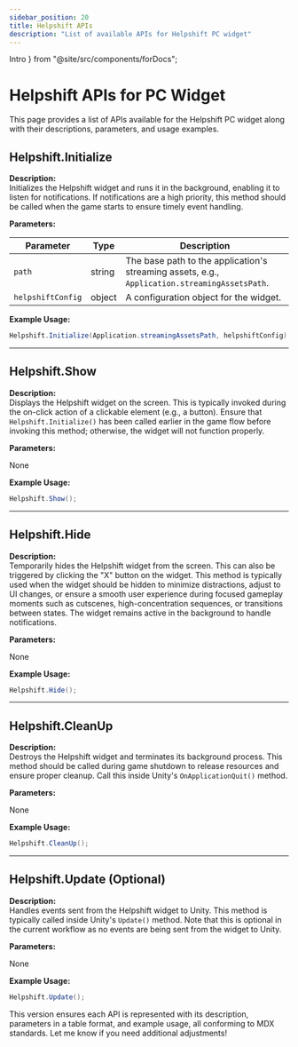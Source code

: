 ```yaml
---
sidebar_position: 20
title: Helpshift APIs
description: "List of available APIs for Helpshift PC widget"
---
```


  Intro
} from "@site/src/components/forDocs";

# Helpshift APIs for PC Widget
<Intro>
This page provides a list of APIs available for the Helpshift PC widget along with their descriptions, parameters, and usage examples.
</Intro>

## Helpshift.Initialize

**Description:**  
Initializes the Helpshift widget and runs it in the background, enabling it to listen for notifications. If notifications are a high priority, this method should be called when the game starts to ensure timely event handling.

**Parameters:**

| Parameter        | Type   | Description                                                                              |
|-------------------|--------|------------------------------------------------------------------------------------------|
| `path`           | string | The base path to the application's streaming assets, e.g., `Application.streamingAssetsPath`. |
| `helpshiftConfig` | object | A configuration object for the widget.                                                  |

**Example Usage:**

```csharp
Helpshift.Initialize(Application.streamingAssetsPath, helpshiftConfig);
```

---

## Helpshift.Show

**Description:**  
Displays the Helpshift widget on the screen. This is typically invoked during the on-click action of a clickable element (e.g., a button). Ensure that `Helpshift.Initialize()` has been called earlier in the game flow before invoking this method; otherwise, the widget will not function properly.

**Parameters:**

None

**Example Usage:**

```csharp
Helpshift.Show();
```

---

## Helpshift.Hide

**Description:**  
Temporarily hides the Helpshift widget from the screen. This can also be triggered by clicking the "X" button on the widget. This method is typically used when the widget should be hidden to minimize distractions, adjust to UI changes, or ensure a smooth user experience during focused gameplay moments such as cutscenes, high-concentration sequences, or transitions between states. The widget remains active in the background to handle notifications.

**Parameters:**

None

**Example Usage:**

```csharp
Helpshift.Hide();
```

---

## Helpshift.CleanUp

**Description:**  
Destroys the Helpshift widget and terminates its background process. This method should be called during game shutdown to release resources and ensure proper cleanup. Call this inside Unity's `OnApplicationQuit()` method.

**Parameters:**

None

**Example Usage:**

```csharp
Helpshift.CleanUp();
```

---

## Helpshift.Update (Optional)

**Description:**  
Handles events sent from the Helpshift widget to Unity. This method is typically called inside Unity's `Update()` method. Note that this is optional in the current workflow as no events are being sent from the widget to Unity.

**Parameters:**

None

**Example Usage:**

```csharp
Helpshift.Update();
```

This version ensures each API is represented with its description, parameters in a table format, and example usage, all conforming to MDX standards. Let me know if you need additional adjustments!